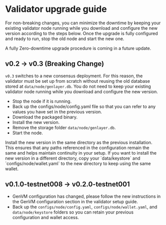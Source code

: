 
# Validator upgrade guide

<Callout type="info" emoji="💡">
  For non-breaking changes, you can minimize the downtime by keeping your existing validator node running while
  you download and configure the new version according to the steps below. Once
  the upgrade is fully configured and ready to run, stop the old node and
  start the new one. 

  A fully Zero-downtime upgrade procedure is coming in a future update. 
</Callout>

## v0.2 → v0.3 (Breaking Change)

`v0.3` switches to a new consensus deployment. For this reason, the validator must be set up from scratch without reusing the old database stored at `data/node/genlayer.db`.
You do not need to keep your existing validator node running while you download and configure the new version.

- Stop the node if it is running.
- Back up the configs/node/config.yaml file so that you can refer to any values you have set in the previous version.
- Download the packaged binary.
- Install the new version. 
- Remove the storage folder `data/node/genlayer.db`.
- Start the node.

<Callout type="info" emoji="ℹ️">
  Install the new version in the same directory as the previous installation. This ensures that any paths referenced in the configuration remain the same and 
  helps maintain continuity in your setup.
  If you want to install the new version in a different directory, copy your `data/keystore` and `configs/node/wallet.yaml` to the new directory to keep using 
  the same wallet.
</Callout>


## v0.1.0-testnet008 → v0.2.0-testnet001

- GenVM configuration has changed, please follow the new instructions in the GenVM configuration section in the validator setup guide.
- Back up the `configs/node/config.yaml`, `configs/node/wallet.yaml`, and `data/node/keystore` folders so you can retain your previous configuration and wallet access.
